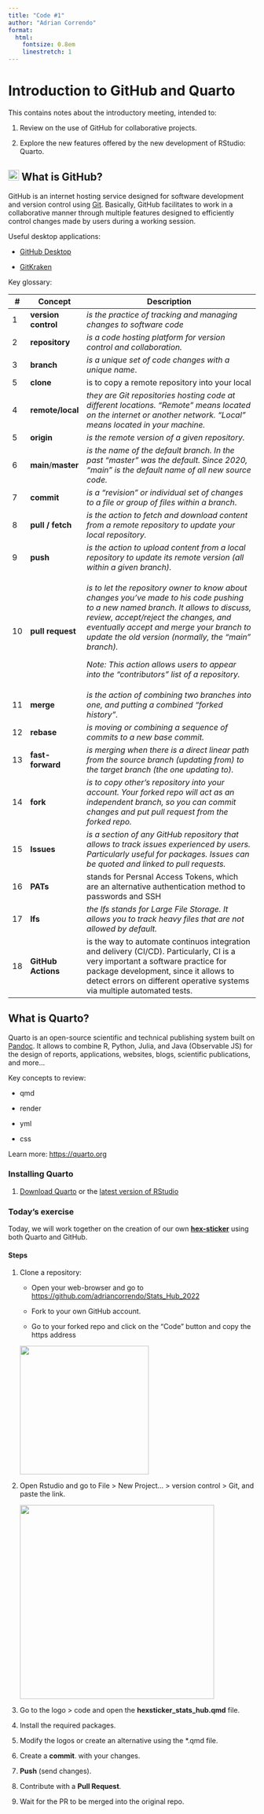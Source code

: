 ```yaml
---
title: "Code #1"
author: "Adrian Correndo"
format:
  html:
    fontsize: 0.8em
    linestretch: 1
---
```


# Introduction to GitHub and Quarto

This contains notes about the introductory meeting, intended to:

1.  Review on the use of GitHub for collaborative projects.

2.  Explore the new features offered by the new development of RStudio: Quarto.

## ![](images/github-brands.svg){width="22" height="22"} What is GitHub?

GitHub is an internet hosting service designed for software development and version control using [Git](https://git-scm.com/). Basically, GitHub facilitates to work in a collaborative manner through multiple features designed to efficiently control changes made by users during a working session.

Useful desktop applications:

-   [GitHub Desktop](https://desktop.github.com/)

-   [GitKraken](https://www.gitkraken.com/)

Key glossary:

+-------+---------------------+-----------------------------------------------------------------------------------------------------------------------------------------------------------------------------------------------------------------------------------------------------------------------------+
| \#    | Concept             | Description                                                                                                                                                                                                                                                                 |
+=======+=====================+=============================================================================================================================================================================================================================================================================+
| 1     | **version control** | *is the practice of tracking and managing changes to software code*                                                                                                                                                                                                         |
+-------+---------------------+-----------------------------------------------------------------------------------------------------------------------------------------------------------------------------------------------------------------------------------------------------------------------------+
| 2     | **repository**      | *is a code hosting platform for version control and collaboration.*                                                                                                                                                                                                         |
+-------+---------------------+-----------------------------------------------------------------------------------------------------------------------------------------------------------------------------------------------------------------------------------------------------------------------------+
| 3     | **branch**          | *is a unique set of code changes with a unique name*.                                                                                                                                                                                                                       |
+-------+---------------------+-----------------------------------------------------------------------------------------------------------------------------------------------------------------------------------------------------------------------------------------------------------------------------+
| 5     | **clone**           | is to copy a remote repository into your local                                                                                                                                                                                                                              |
+-------+---------------------+-----------------------------------------------------------------------------------------------------------------------------------------------------------------------------------------------------------------------------------------------------------------------------+
| 4     | **remote/local**    | *they are Git repositories hosting code at different locations. "Remote" means located on the internet or another network. "Local" means located in your machine.*                                                                                                          |
+-------+---------------------+-----------------------------------------------------------------------------------------------------------------------------------------------------------------------------------------------------------------------------------------------------------------------------+
| 5     | **origin**          | *is the remote version of a given repository.*                                                                                                                                                                                                                              |
+-------+---------------------+-----------------------------------------------------------------------------------------------------------------------------------------------------------------------------------------------------------------------------------------------------------------------------+
| 6     | **main**/**master** | *is the name of the default branch. In the past "master" was the default. Since 2020, "main" is the default name of all new source code.*                                                                                                                                   |
+-------+---------------------+-----------------------------------------------------------------------------------------------------------------------------------------------------------------------------------------------------------------------------------------------------------------------------+
| 7     | **commit**          | *is a "revision" or individual set of changes to a file or group of files within a branch*.                                                                                                                                                                                 |
+-------+---------------------+-----------------------------------------------------------------------------------------------------------------------------------------------------------------------------------------------------------------------------------------------------------------------------+
| 8     | **pull / fetch**    | *is the action to fetch and download content from a remote repository to update your local repository.*                                                                                                                                                                     |
+-------+---------------------+-----------------------------------------------------------------------------------------------------------------------------------------------------------------------------------------------------------------------------------------------------------------------------+
| 9     | **push**            | *is the action to upload content from a local repository to update its remote version (all within a given branch).*                                                                                                                                                         |
+-------+---------------------+-----------------------------------------------------------------------------------------------------------------------------------------------------------------------------------------------------------------------------------------------------------------------------+
| 10    | **pull request**    | *is to let the repository owner to know about changes you've made to his code pushing to a new named branch. It allows to discuss, review, accept/reject the changes, and eventually accept and merge your branch to update the old version (normally, the "main" branch).* |
|       |                     |                                                                                                                                                                                                                                                                             |
|       |                     | *Note: This action allows users to appear into the "contributors" list of a repository.*                                                                                                                                                                                    |
+-------+---------------------+-----------------------------------------------------------------------------------------------------------------------------------------------------------------------------------------------------------------------------------------------------------------------------+
| 11    | **merge**           | *is the action of combining two branches into one, and putting a combined "forked history".*                                                                                                                                                                                |
+-------+---------------------+-----------------------------------------------------------------------------------------------------------------------------------------------------------------------------------------------------------------------------------------------------------------------------+
| 12    | **rebase**          | *is moving or combining a sequence of commits to a new base commit.*                                                                                                                                                                                                        |
+-------+---------------------+-----------------------------------------------------------------------------------------------------------------------------------------------------------------------------------------------------------------------------------------------------------------------------+
| 13    | **fast-forward**    | *is merging when there is a direct linear path from the source branch (updating from) to the target branch (the one updating to).*                                                                                                                                          |
+-------+---------------------+-----------------------------------------------------------------------------------------------------------------------------------------------------------------------------------------------------------------------------------------------------------------------------+
| 14    | **fork**            | *is to copy other's repository into your account. Your forked repo will act as an independent branch, so you can commit changes and put pull request from the forked repo.*                                                                                                 |
+-------+---------------------+-----------------------------------------------------------------------------------------------------------------------------------------------------------------------------------------------------------------------------------------------------------------------------+
| 15    | **Issues**          | *is a section of any GitHub repository that allows to track issues experienced by users. Particularly useful for packages. Issues can be quoted and linked to pull requests.*                                                                                               |
+-------+---------------------+-----------------------------------------------------------------------------------------------------------------------------------------------------------------------------------------------------------------------------------------------------------------------------+
| 16    | **PATs**            | stands for Persnal Access Tokens, which are an alternative authentication method to passwords and SSH                                                                                                                                                                       |
+-------+---------------------+-----------------------------------------------------------------------------------------------------------------------------------------------------------------------------------------------------------------------------------------------------------------------------+
| 17    | **lfs**             | *the lfs stands for Large File Storage. It allows you to track heavy files that are not allowed by default.*                                                                                                                                                                |
+-------+---------------------+-----------------------------------------------------------------------------------------------------------------------------------------------------------------------------------------------------------------------------------------------------------------------------+
| 18    | **GitHub Actions**  | is the way to automate continuos integration and delivery (CI/CD). Particularly, CI is a very important a software practice for package development, since it allows to detect errors on different operative systems via multiple automated tests.                          |
+-------+---------------------+-----------------------------------------------------------------------------------------------------------------------------------------------------------------------------------------------------------------------------------------------------------------------------+

## What is Quarto?

Quarto is an open-source scientific and technical publishing system built on [Pandoc](https://pandoc.org/). It allows to combine R, Python, Julia, and Java (Observable JS) for the design of reports, applications, websites, blogs, scientific publications, and more\...

Key concepts to review:

-   qmd

-   render

-   yml

-   css

Learn more: <https://quarto.org>

### Installing Quarto

1.  [Download Quarto](https://quarto.org/docs/get-started/) or the [latest version of RStudio](https://www.rstudio.com/products/rstudio/download/)

### Today's exercise

Today, we will work together on the creation of our own [**hex-sticker**](https://github.com/rstudio/hex-stickers) using both Quarto and GitHub.

#### Steps

1.  Clone a repository:

    -   Open your web-browser and go to <https://github.com/adriancorrendo/Stats_Hub_2022>

    -   Fork to your own GitHub account.

    -   Go to your forked repo and click on the "Code" button and copy the https address

    ![](images/paste-29986FBE.png){width="262"}

2.  Open Rstudio and go to File \> New Project... \> version control \> Git, and paste the link.

    ![](images/paste-21734184.png){width="395"}

3.  Go to the logo \> code and open the **hexsticker_stats_hub.qmd** file.

4.  Install the required packages.

5.  Modify the logos or create an alternative using the \*.qmd file.

6.  Create a **commit**. with your changes.

7.  **Push** (send changes).

8.  Contribute with a **Pull Request**.

9.  Wait for the PR to be merged into the original repo.
